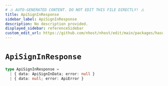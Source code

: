 ```yaml
---
# ⚠️ AUTO-GENERATED CONTENT. DO NOT EDIT THIS FILE DIRECTLY! ⚠️
title: ApiSignInResponse
sidebar_label: ApiSignInResponse
description: No description provided.
displayed_sidebar: referenceSidebar
custom_edit_url: https://github.com/nhost/nhost/edit/main/packages/hasura-auth-js/src/utils/types.ts#L189
---
```


# `ApiSignInResponse`

```ts
type ApiSignInResponse =
  | { data: ApiSignInData; error: null }
  | { data: null; error: ApiError }
```
